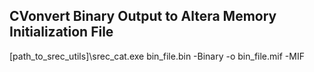 == CVonvert Binary Output to Altera Memory Initialization File ==

[path_to_srec_utils]\srec_cat.exe bin_file.bin -Binary -o bin_file.mif -MIF
